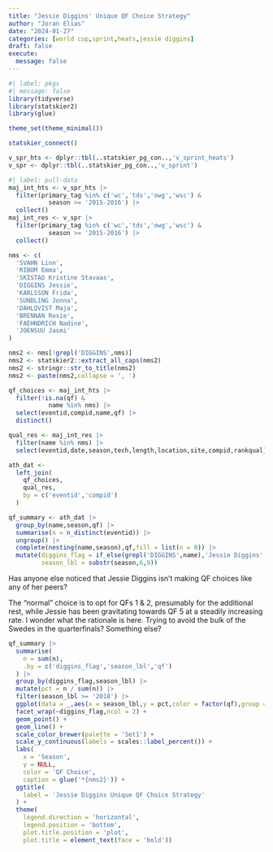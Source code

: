 ```yaml
---
title: "Jessie Diggins' Unique QF Choice Strategy"
author: "Joran Elias"
date: "2024-01-27"
categories: [world cup,sprint,heats,jessie diggins]
draft: false
execute: 
  message: false
---
```


```r
#| label: pkgs
#| message: false
library(tidyverse)
library(statskier2)
library(glue)

theme_set(theme_minimal())

statskier_connect()

v_spr_hts <- dplyr::tbl(..statskier_pg_con..,'v_sprint_heats')
v_spr <- dplyr::tbl(..statskier_pg_con..,'v_sprint')
```

```r
#| label: pull-data
maj_int_hts <- v_spr_hts |> 
  filter(primary_tag %in% c('wc','tds','owg','wsc') & 
           season >= '2015-2016') |> 
  collect()
maj_int_res <- v_spr |> 
  filter(primary_tag %in% c('wc','tds','owg','wsc') & 
           season >= '2015-2016') |> 
  collect()

nms <- c(
  'SVAHN Linn',
  'RIBOM Emma',
  'SKISTAD Kristine Stavaas',
  'DIGGINS Jessie',
  'KARLSSON Frida',
  'SUNDLING Jonna',
  'DAHLQVIST Maja',
  'BRENNAN Rosie',
  'FAEHNDRICH Nadine',
  'JOENSUU Jasmi'
)

nms2 <- nms[!grepl('DIGGINS',nms)]
nms2 <- statskier2::extract_all_caps(nms2)
nms2 <- stringr::str_to_title(nms2)
nms2 <- paste(nms2,collapse = ', ')

qf_choices <- maj_int_hts |> 
  filter(!is.na(qf) & 
           name %in% nms) |> 
  select(eventid,compid,name,qf) |> 
  distinct()

qual_res <- maj_int_res |> 
  filter(name %in% nms) |> 
  select(eventid,date,season,tech,length,location,site,compid,rankqual)

ath_dat <- 
  left_join(
    qf_choices,
    qual_res,
    by = c('eventid','compid')
  )

qf_summary <- ath_dat |> 
  group_by(name,season,qf) |> 
  summarise(n = n_distinct(eventid)) |> 
  ungroup() |> 
  complete(nesting(name,season),qf,fill = list(n = 0)) |> 
  mutate(diggins_flag = if_else(grepl('DIGGINS',name),'Jessie Diggins','Top 10 WC Spr Pts*'),
         season_lbl = substr(season,6,9))
```

Has anyone else noticed that Jessie Diggins isn't making QF choices like any of
her peers?

The "normal" choice is to opt for QFs 1 & 2, presumably for the additional rest,
while Jessie has been gravitating towards QF 5 at a steadily increasing rate. I 
wonder what the rationale is here. Trying to avoid the bulk of the Swedes in the
quarterfinals? Something else?

```r
qf_summary |> 
  summarise(
    n = sum(n),
    .by = c('diggins_flag','season_lbl','qf')
  ) |> 
  group_by(diggins_flag,season_lbl) |> 
  mutate(pct = n / sum(n)) |> 
  filter(season_lbl >= '2018') |> 
  ggplot(data = _,aes(x = season_lbl,y = pct,color = factor(qf),group = factor(qf))) + 
  facet_wrap(~diggins_flag,ncol = 2) + 
  geom_point() + 
  geom_line() + 
  scale_color_brewer(palette = 'Set1') +
  scale_y_continuous(labels = scales::label_percent()) +
  labs(
    x = 'Season',
    y = NULL,
    color = 'QF Choice',
    caption = glue('*{nms2}')) +
  ggtitle(
    label = 'Jessie Diggins Unique QF Choice Strategy'
  ) +
  theme(
    legend.direction = 'horizontal',
    legend.position = 'bottom',
    plot.title.position = 'plot',
    plot.title = element_text(face = 'bold'))
```